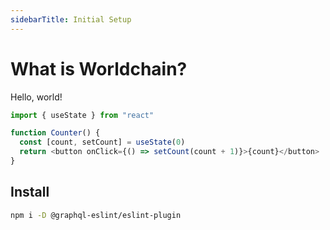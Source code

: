 ```yaml
---
sidebarTitle: Initial Setup
---
```


# What is Worldchain?

Hello, world!

```js {1,4-5} filename="example.js"
import { useState } from "react"

function Counter() {
  const [count, setCount] = useState(0)
  return <button onClick={() => setCount(count + 1)}>{count}</button>
}
```

## Install

```sh npm2yarn
npm i -D @graphql-eslint/eslint-plugin
```
